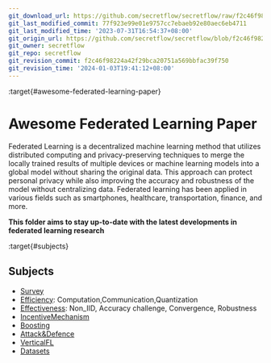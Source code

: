 ```yaml
---
git_download_url: https://github.com/secretflow/secretflow/raw/f2c46f98224a42f29bca20751a569bbfac39f750/docs/awesome-pets/papers/fl.md
git_last_modified_commit: 77f923e99e01e9757cc7ebaeb92e80aec6eb4711
git_last_modified_time: '2023-07-31T16:54:37+08:00'
git_origin_url: https://github.com/secretflow/secretflow/blob/f2c46f98224a42f29bca20751a569bbfac39f750/docs/awesome-pets/papers/fl.md
git_owner: secretflow
git_repo: secretflow
git_revision_commit: f2c46f98224a42f29bca20751a569bbfac39f750
git_revision_time: '2024-01-03T19:41:12+08:00'
---
```


:target{#awesome-federated-learning-paper}

# Awesome Federated Learning Paper

Federated Learning is a decentralized machine learning method that utilizes distributed computing and privacy-preserving techniques to merge the locally trained results of multiple devices or machine learning models into a global model without sharing the original data. This approach can protect personal privacy while also improving the accuracy and robustness of the model without centralizing data. Federated learning has been applied in various fields such as smartphones, healthcare, transportation, finance, and more.

<strong>This folder aims to stay up-to-date with the latest developments in federated learning research</strong>

:target{#subjects}

## Subjects

- [Survey](applications/ppml/fl/survey.mdx)
- [Efficiency](#./applications/ppml/fl/efficiency.md): Computation,Communication,Quantization
- [Effectiveness](#./applications/ppml/fl/effectiveness.md): Non\_IID, Accuracy challenge, Convergence, Robustness
- [IncentiveMechanism](applications/ppml/fl/incentive.mdx)
- [Boosting](applications/ppml/fl/boosting.mdx)
- [Attack\&Defence](applications/aml/attack_defense.mdx)
- [VerticalFL](applications/ppml/fl/vertical.mdx)
- [Datasets](applications/ppml/fl/datasets.mdx)
